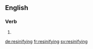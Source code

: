 ==English==

===Verb===
{{head|en}}

# {{present participle of|resinify}}

[[de:resinifying]]
[[fr:resinifying]]
[[sv:resinifying]]